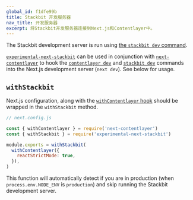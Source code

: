 ```yaml
---
global_id: f1dfe99b
title: Stackbit 开发服务器
nav_title: 开发服务器
excerpt: 将Stackbit开发服务器连接到Next.js和Contentlayer中。
---
```


The Stackbit development server is run using [the `stackbit dev` command](https://docs.stackbit.com/reference/stackbit-cli#dev).

[`experimental-next-stackbit`](https://npmjs.com/package/experimental-next-stackbit) can be used in conjunction with [`next-contentlayer`](/docs/reference/next-contentlayer) to hook the [`contentlayer dev`](/docs/reference/cli#dev) and [`stackbit dev`](https://docs.stackbit.com/reference/stackbit-cli#dev) commands into the Next.js development server (`next dev`). See below for usage.

## `withStackbit`

Next.js configuration, along with the [`withContentlayer` hook](/docs/reference/next-contentlayer#withcontentlayer) should be wrapped in the `withStackbit` method.

```js
// next.config.js

const { withContentlayer } = require('next-contentlayer')
const { withStackbit } = require('experimental-next-stackbit')

module.exports = withStackbit(
  withContentlayer({
    reactStrictMode: true,
  }),
)
```

This function will automatically detect if you are in production (when `process.env.NODE_ENV` is `production`) and skip running the Stackbit development server.
